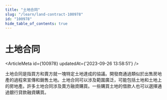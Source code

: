```yaml
---
title: "土地合同"
slug: "/learn/land-contract-100978"
id: "100978"
hide_table_of_contents: true
---
```



# 土地合同

<ArticleMeta id={100978} updatedAt={'2023-09-26 13:58:51'} />
<div className='border-solid border-b border-t-0 my-4 border-[var(--ifm-color-gray-300)]' />

土地合同是指買方和賣方就一塊特定土地達成的協議。開發商通過類似於出售房地產的過程來宣傳和銷售土地。土地合同可以涉及範圍廣泛，可能包括土地和土地上的房地產。許多土地合同涉及賣方融資購買。一些購買土地的借款人也可以選擇通過銀行貸款融資購買。
